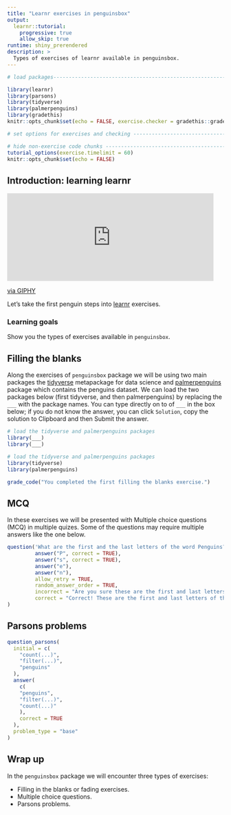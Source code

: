 ```yaml
---
title: "Learnr exercises in penguinsbox"
output:
  learnr::tutorial:
    progressive: true
    allow_skip: true
runtime: shiny_prerendered
description: >
  Types of exercises of learnr available in penguinsbox.
---
```


<!-- Add JavaScript code for making the exercise code larger -->
<script language="JavaScript" src="js/exercise-font-size.js"></script>

```r
# load packages-----------------------------------------------------------------

library(learnr)
library(parsons)
library(tidyverse)
library(palmerpenguins)
library(gradethis)
knitr::opts_chunk$set(echo = FALSE, exercise.checker = gradethis::grade_learnr)

# set options for exercises and checking ---------------------------------------

# hide non-exercise code chunks ------------------------------------------------
tutorial_options(exercise.timelimit = 60)
knitr::opts_chunk$set(echo = FALSE)
```

## Introduction: learning learnr

<iframe src="https://giphy.com/embed/l0E9CrSVVI3g4" width="480" height="204" frameBorder="0" class="giphy-embed" allowFullScreen></iframe><p><a href="https://giphy.com/gifs/movie-film-cute-l0E9CrSVVI3g4">via GIPHY</a></p>

Let's take the first penguin steps into [learnr](https://github.com/rstudio/learnr) exercises.

### Learning goals

Show you the types of exercises available in `penguinsbox`.


## Filling the blanks

Along the exercises of `penguinsbox` package we will be using two main packages the [tidyverse](https://www.tidyverse.org/) metapackage for data science and [palmerpenguins](https://github.com/allisonhorst/palmerpenguins/) package which contains the penguins dataset. We can load the two packages below (first tidyverse, and then palmerpenguins) by replacing the `___` with the package names. You can type directly on to of `___` in the box below; if you do not know the answer, you can click `Solution`, copy the solution to Clipboard and then Submit the answer.

```r
# load the tidyverse and palmerpenguins packages
library(___)
library(___)
```

```r
# load the tidyverse and palmerpenguins packages
library(tidyverse)
library(palmerpenguins)
```

```r
grade_code("You completed the first filling the blanks exercise.")
```

## MCQ

In these exercises we will be presented with Multiple choice questions (MCQ) in multiple quizes. Some of the questions may require multiple answers like the one below.

```r
question('What are the first and the last letters of the word Penguins? (select BOTH first and last lettes)',
         answer("P", correct = TRUE),
         answer("s", correct = TRUE),
         answer("e"),
         answer("n"),
         allow_retry = TRUE,
         random_answer_order = TRUE,
         incorrect = "Are you sure these are the first and last letters of the word Penguins?",
         correct = "Correct! These are the first and last letters of the word Penguins"
)
```

## Parsons problems
```r
question_parsons(
  initial = c(
    "count(...)",
    "filter(...)",
    "penguins"
  ),
  answer(
    c(
    "penguins",
    "filter(...)",
    "count(...)"
    ),
    correct = TRUE
  ),
  problem_type = "base"
)
```


## Wrap up

In the `penguinsbox` package we will encounter three types of exercises:

- Filling in the blanks or fading exercises. 
- Multiple choice questions.
- Parsons problems.